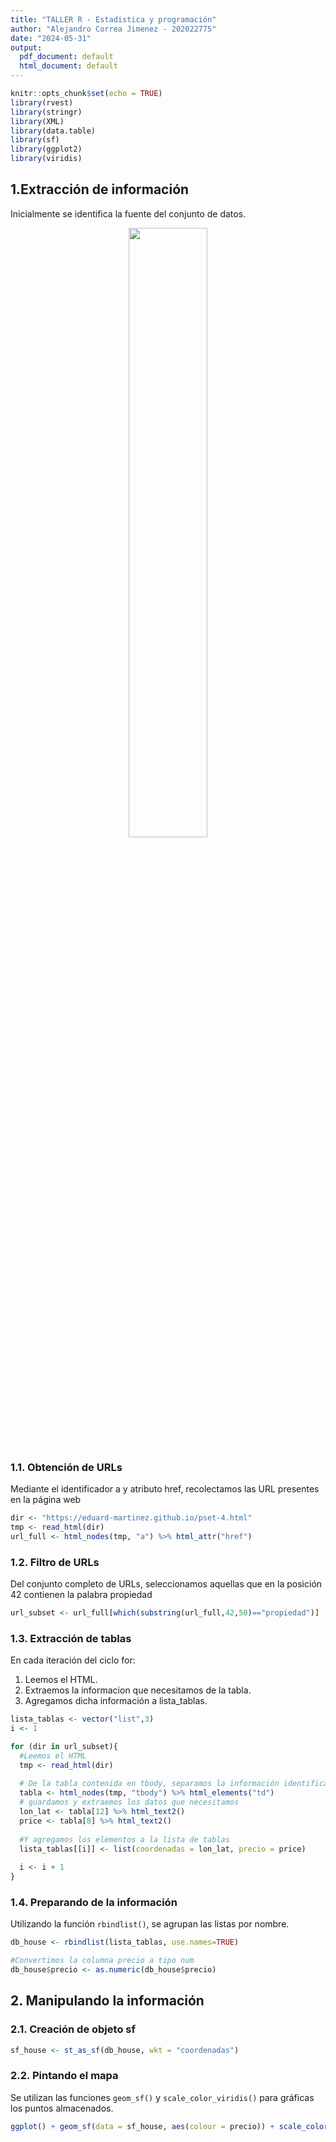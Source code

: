 ---
title: "TALLER R - Estadistica y programación"
author: "Alejandro Correa Jimenez - 202022775"
date: "2024-05-31"
output:
  pdf_document: default
  html_document: default
---

```{r setup, include=FALSE}
knitr::opts_chunk$set(echo = TRUE)
library(rvest)
library(stringr)
library(XML)
library(data.table)
library(sf)
library(ggplot2)
library(viridis)

```

## 1.Extracción de información 

Inicialmente se identifica la fuente del conjunto de datos.

<center>
![ ](datos.png){width=50%}
</center>

### 1.1. Obtención de URLs

Mediante el identificador a y atributo href, recolectamos las URL presentes en la página web

```{r}
dir <- "https://eduard-martinez.github.io/pset-4.html"
tmp <- read_html(dir)
url_full <- html_nodes(tmp, "a") %>% html_attr("href")
```

### 1.2. Filtro de URLs

Del conjunto completo de URLs, seleccionamos aquellas que en la posición 42 contienen la palabra propiedad

```{r}
url_subset <- url_full[which(substring(url_full,42,50)=="propiedad")]
```

### 1.3. Extracción de tablas

En cada iteración del ciclo for:

  1. Leemos el HTML.
  2. Extraemos la informacion que necesitamos de la tabla.
  3. Agregamos dicha información a lista_tablas.
  
```{r}

lista_tablas <- vector("list",3)
i <- 1

for (dir in url_subset){
  #Leemos el HTML
  tmp <- read_html(dir)
  
  # De la tabla contenida en tbody, separamos la información identificada con td
  tabla <- html_nodes(tmp, "tbody") %>% html_elements("td") 
  # guardamos y extraemos los datos que necesitamos
  lon_lat <- tabla[12] %>% html_text2()
  price <- tabla[8] %>% html_text2()
  
  #Y agregamos los elementos a la lista de tablas
  lista_tablas[[i]] <- list(coordenadas = lon_lat, precio = price)
  
  i <- i + 1
}

```

### 1.4. Preparando de la información

Utilizando la función `rbindlist()`, se agrupan las listas por nombre.

```{r}
db_house <- rbindlist(lista_tablas, use.names=TRUE)

#Convertimos la columna precio a tipo num
db_house$precio <- as.numeric(db_house$precio)
```

## 2. Manipulando la información

### 2.1. Creación de objeto sf

```{r}
sf_house <- st_as_sf(db_house, wkt = "coordenadas")
```

### 2.2. Pintando el mapa

Se utilizan las funciones `geom_sf()` y `scale_color_viridis()` para gráficas los puntos almacenados.

```{r}
ggplot() + geom_sf(data = sf_house, aes(colour = precio)) + scale_color_viridis()
```